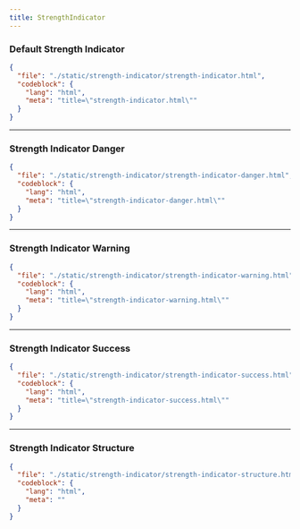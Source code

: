 ```yaml
---
title: StrengthIndicator
---
```


### Default Strength Indicator

<ComponentPreview src="/strength-indicator/strength-indicator" />

```json doc-gen:file
{
  "file": "./static/strength-indicator/strength-indicator.html",
  "codeblock": {
    "lang": "html",
    "meta": "title=\"strength-indicator.html\""
  }
}
```

---

### Strength Indicator Danger

<ComponentPreview src="/strength-indicator/strength-indicator-danger" />

```json doc-gen:file
{
  "file": "./static/strength-indicator/strength-indicator-danger.html",
  "codeblock": {
    "lang": "html",
    "meta": "title=\"strength-indicator-danger.html\""
  }
}
```

---

### Strength Indicator Warning

<ComponentPreview src="/strength-indicator/strength-indicator-warning" />

```json doc-gen:file
{
  "file": "./static/strength-indicator/strength-indicator-warning.html",
  "codeblock": {
    "lang": "html",
    "meta": "title=\"strength-indicator-warning.html\""
  }
}
```

---

### Strength Indicator Success

<ComponentPreview src="/strength-indicator/strength-indicator-success" />

```json doc-gen:file
{
  "file": "./static/strength-indicator/strength-indicator-success.html",
  "codeblock": {
    "lang": "html",
    "meta": "title=\"strength-indicator-success.html\""
  }
}
```

---

### Strength Indicator Structure

```json doc-gen:file
{
  "file": "./static/strength-indicator/strength-indicator-structure.html",
  "codeblock": {
    "lang": "html",
    "meta": ""
  }
}
```